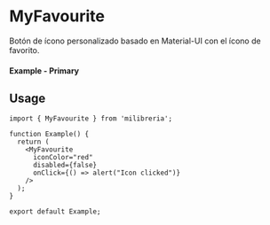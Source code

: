 
<Meta of={MyFavouriteStories} title="MyFavourite" />

# MyFavourite

Botón de ícono personalizado basado en Material-UI con el ícono de favorito.

#### Example - Primary

<Canvas of={MyFavouriteStories.Primary} />

## Usage

```tsx
import { MyFavourite } from 'milibreria';

function Example() {
  return (
    <MyFavourite
      iconColor="red"
      disabled={false}
      onClick={() => alert("Icon clicked")}
    />
  );
}

export default Example;